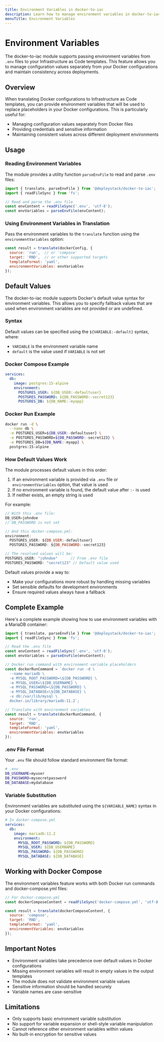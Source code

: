 ```yaml
---
title: Environment Variables in docker-to-iac
description: Learn how to manage environment variables in docker-to-iac. Pass configuration values from .env files to your Infrastructure as Code templates and keep your sensitive data secure.
menuTitle: Environment Variables
---
```


# Environment Variables

The docker-to-iac module supports passing environment variables from `.env` files to your Infrastructure as Code templates. This feature allows you to manage configuration values separately from your Docker configurations and maintain consistency across deployments.

## Overview

When translating Docker configurations to Infrastructure as Code templates, you can provide environment variables that will be used to replace placeholders in your Docker configurations. This is particularly useful for:

- Managing configuration values separately from Docker files
- Providing credentials and sensitive information
- Maintaining consistent values across different deployment environments

## Usage

### Reading Environment Variables

The module provides a utility function `parseEnvFile` to read and parse `.env` files:

```javascript
import { translate, parseEnvFile } from '@deploystack/docker-to-iac';
import { readFileSync } from 'fs';

// Read and parse the .env file
const envContent = readFileSync('.env', 'utf-8');
const envVariables = parseEnvFile(envContent);
```

### Using Environment Variables in Translation

Pass the environment variables to the `translate` function using the `environmentVariables` option:

```javascript
const result = translate(dockerConfig, {
  source: 'run',  // or 'compose'
  target: 'RND',  // or other supported targets
  templateFormat: 'yaml',
  environmentVariables: envVariables
});
```

## Default Values

The docker-to-iac module supports Docker's default value syntax for environment variables. This allows you to specify fallback values that are used when environment variables are not provided or are undefined.

### Syntax

Default values can be specified using the `${VARIABLE:-default}` syntax, where:

- `VARIABLE` is the environment variable name
- `default` is the value used if `VARIABLE` is not set

### Docker Compose Example

```yaml
services:
  db:
    image: postgres:15-alpine
    environment:
      POSTGRES_USER: ${DB_USER:-defaultuser}
      POSTGRES_PASSWORD: ${DB_PASSWORD:-secret123}
      POSTGRES_DB: ${DB_NAME:-myapp}
```

### Docker Run Example

```bash
docker run -d \
  --name db \
  -e POSTGRES_USER=${DB_USER:-defaultuser} \
  -e POSTGRES_PASSWORD=${DB_PASSWORD:-secret123} \
  -e POSTGRES_DB=${DB_NAME:-myapp} \
  postgres:15-alpine
```

### How Default Values Work

The module processes default values in this order:

1. If an environment variable is provided via `.env` file or `environmentVariables` option, that value is used
2. If no environment variable is found, the default value after `:-` is used
3. If neither exists, an empty string is used

For example:

```javascript
// With this .env file:
DB_USER=johndoe
// DB_PASSWORD is not set

// And this docker-compose.yml:
environment:
  POSTGRES_USER: ${DB_USER:-defaultuser}
  POSTGRES_PASSWORD: ${DB_PASSWORD:-secret123}

// The resolved values will be:
POSTGRES_USER: "johndoe"      // From .env file
POSTGRES_PASSWORD: "secret123" // Default value used
```

Default values provide a way to:

- Make your configurations more robust by handling missing variables
- Set sensible defaults for development environments
- Ensure required values always have a fallback

## Complete Example

Here's a complete example showing how to use environment variables with a MariaDB container:

```javascript
import { translate, parseEnvFile } from '@deploystack/docker-to-iac';
import { readFileSync } from 'fs';

// Read the .env file
const envContent = readFileSync('.env', 'utf-8');
const envVariables = parseEnvFile(envContent);

// Docker run command with environment variable placeholders
const dockerRunCommand = `docker run -d \
  --name mariadb \
  -e MYSQL_ROOT_PASSWORD=\${DB_PASSWORD} \
  -e MYSQL_USER=\${DB_USERNAME} \
  -e MYSQL_PASSWORD=\${DB_PASSWORD} \
  -e MYSQL_DATABASE=\${DB_DATABASE} \
  -v db:/var/lib/mysql \
  docker.io/library/mariadb:11.2`;

// Translate with environment variables
const result = translate(dockerRunCommand, {
  source: 'run',
  target: 'RND',
  templateFormat: 'yaml',
  environmentVariables: envVariables
});
```

### .env File Format

Your `.env` file should follow standard environment file format:

```bash
# .env
DB_USERNAME=myuser
DB_PASSWORD=mysecretpassword
DB_DATABASE=mydatabase
```

### Variable Substitution

Environment variables are substituted using the `${VARIABLE_NAME}` syntax in your Docker configurations:

```yaml
# In docker-compose.yml
services:
  db:
    image: mariadb:11.2
    environment:
      MYSQL_ROOT_PASSWORD: ${DB_PASSWORD}
      MYSQL_USER: ${DB_USERNAME}
      MYSQL_PASSWORD: ${DB_PASSWORD}
      MYSQL_DATABASE: ${DB_DATABASE}
```

## Working with Docker Compose

The environment variables feature works with both Docker run commands and docker-compose.yml files:

```javascript
// For docker-compose.yml
const dockerComposeContent = readFileSync('docker-compose.yml', 'utf-8');

const result = translate(dockerComposeContent, {
  source: 'compose',
  target: 'RND',
  templateFormat: 'yaml',
  environmentVariables: envVariables
});
```

## Important Notes

- Environment variables take precedence over default values in Docker configurations
- Missing environment variables will result in empty values in the output templates
- The module does not validate environment variable values
- Sensitive information should be handled securely
- Variable names are case-sensitive

## Limitations

- Only supports basic environment variable substitution
- No support for variable expansion or shell-style variable manipulation
- Cannot reference other environment variables within values
- No built-in encryption for sensitive values
